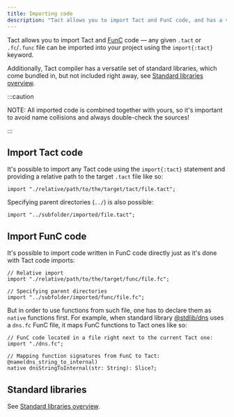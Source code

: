 ```yaml
---
title: Importing code
description: "Tact allows you to import Tact and FunC code, and has a versatile set of standard libraries"
---
```


Tact allows you to import Tact and [FunC](https://docs.ton.org/develop/func/overview) code — any given `.tact` or `.fc`/`.func` file can be imported into your project using the `import{:tact}` keyword.

Additionally, Tact compiler has a versatile set of standard libraries, which come bundled in, but not included right away, see [Standard libraries overview](/ref/standard-libraries).

:::caution

  NOTE: All imported code is combined together with yours, so it's important to avoid name collisions and always double-check the sources!

:::

## Import Tact code

It's possible to import any Tact code using the `import{:tact}` statement and providing a relative path to the target `.tact` file like so:

```tact
import "./relative/path/to/the/target/tact/file.tact";
```

Specifying parent directories (`../`) is also possible:

```tact
import "../subfolder/imported/file.tact";
```

## Import FunC code

It's possible to import code written in FunC code directly just as it's done with Tact code imports:

```tact
// Relative import
import "./relative/path/to/the/target/func/file.fc";

// Specifying parent directories
import "../subfolder/imported/func/file.fc";
```

But in order to use functions from such file, one has to declare them as `native` functions first. For example, when standard library [@stdlib/dns](/ref/stdlib-dns) uses a `dns.fc` FunC file, it maps FunC functions to Tact ones like so:

```tact
// FunC code located in a file right next to the current Tact one:
import "./dns.fc";

// Mapping function signatures from FunC to Tact:
@name(dns_string_to_internal)
native dnsStringToInternal(str: String): Slice?;
```

## Standard libraries

See [Standard libraries overview](/ref/standard-libraries).
